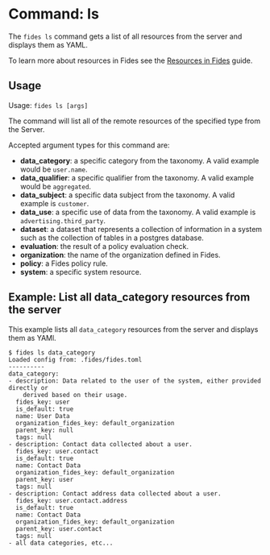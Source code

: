
# Command: ls

The ```fides ls``` command gets a list of all resources from the server and displays them as YAML.

To learn more about resources in Fides see the [Resources in Fides](#LINK) guide.

## Usage
Usage: ```fides ls [args]```

The command will list all of the remote resources of the specified type from the Server.

Accepted argument types for this command are:

* **data_category**: a specific category from the taxonomy. A valid example would be ```user.name```.
* **data_qualifier**: a specific qualifier from the taxonomy. A valid example would be ```aggregated```.
* **data_subject**: a specific data subject from the taxonomy. A valid example is ```customer```.
* **data_use**: a specific use of data from the taxonomy. A valid example is ```advertising.third_party```.
* **dataset**: a dataset that represents a collection of information in a system such as the collection of tables in a postgres database.
* **evaluation**: the result of a policy evaluation check.
* **organization**: the name of the organization defined in Fides.
* **policy**: a Fides policy rule. 
* **system**: a specific system resource.

## Example: List all data_category resources from the server
This example lists all ```data_category``` resources from the server and displays them as YAMl.

```console
$ fides ls data_category
Loaded config from: .fides/fides.toml
----------
data_category:
- description: Data related to the user of the system, either provided directly or
    derived based on their usage.
  fides_key: user
  is_default: true
  name: User Data
  organization_fides_key: default_organization
  parent_key: null
  tags: null
- description: Contact data collected about a user.
  fides_key: user.contact
  is_default: true
  name: Contact Data
  organization_fides_key: default_organization
  parent_key: user
  tags: null
- description: Contact address data collected about a user.
  fides_key: user.contact.address
  is_default: true
  name: Contact Data
  organization_fides_key: default_organization
  parent_key: user.contact
  tags: null
- all data categories, etc... 
```